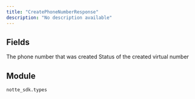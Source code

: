 ```yaml
---
title: "CreatePhoneNumberResponse"
description: "No description available"
---
```




## Fields

<ParamField path="phone_number" type="str" required>
  The phone number that was created
</ParamField>

<ParamField path="status" type="str" required>
  Status of the created virtual number
</ParamField>


## Module

`notte_sdk.types`
